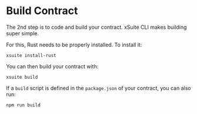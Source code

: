 # Build Contract

The 2nd step is to code and build your contract. xSuite CLI makes building super simple.

For this, Rust needs to be properly installed. To install it:

```
xsuite install-rust
```

You can then build your contract with:

```
xsuite build
```

If a `build` script is defined in the `package.json` of your contract, you can also run:

```
npm run build
```
